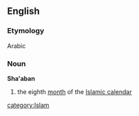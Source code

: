 ==English==
===Etymology===
Arabic
===Noun===
'''Sha'aban'''
# the eighth [[month]] of the [[Islamic calendar]]
[[category:Islam]]
